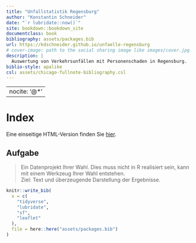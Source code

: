 ```yaml
--- 
title: "Unfallstatistik Regensburg"
author: "Konstantin Schneider"
date: "`r lubridate::now()`"
site: bookdown::bookdown_site
documentclass: book
bibliography: assets/packages.bib
url: https://kdschneider.github.io/unfaelle-regensburg
# cover-image: path to the social sharing image like images/cover.jpg
description: |
  Auswertung von Verkehrsunfällen mit Personenschaden in Regensburg.
biblio-style: apalike
csl: assets/chicago-fullnote-bibliography.csl
---
```


---
nocite: '@*'
---

# Index {#index -}

Eine einseitige HTML-Version finden Sie [hier](./unfaelle-regensburg.html).

## Aufgabe {-}

> Ein Datenprojekt Ihrer Wahl. Dies muss nicht in R realisiert sein, kann mit einem Werkzeug Ihrer Wahl entstehen.  
> Ziel: Text und überzeugende Darstellung der Ergebnisse.

```r
knitr::write_bib(
  x = c(
    "tidyverse", 
    "lubridate",
    "sf",
    "leaflet"
  ),
  file = here::here("assets/packages.bib")
)
```
